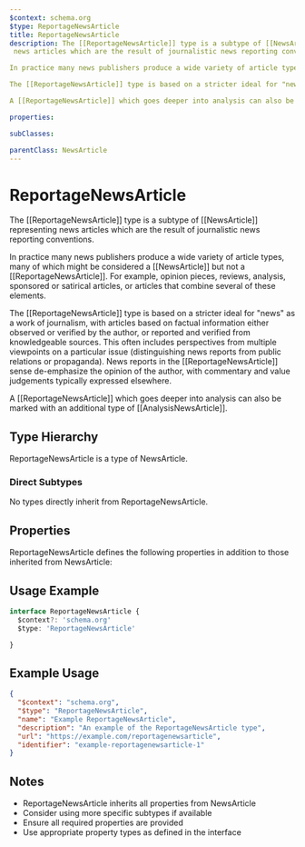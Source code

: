 ```yaml
---
$context: schema.org
$type: ReportageNewsArticle
title: ReportageNewsArticle
description: The [[ReportageNewsArticle]] type is a subtype of [[NewsArticle]] representing
 news articles which are the result of journalistic news reporting conventions.

In practice many news publishers produce a wide variety of article types, many of which might be considered a [[NewsArticle]] but not a [[ReportageNewsArticle]]. For example, opinion pieces, reviews, analysis, sponsored or satirical articles, or articles that combine several of these elements.

The [[ReportageNewsArticle]] type is based on a stricter ideal for "news" as a work of journalism, with articles based on factual information either observed or verified by the author, or reported and verified from knowledgeable sources.  This often includes perspectives from multiple viewpoints on a particular issue (distinguishing news reports from public relations or propaganda).  News reports in the [[ReportageNewsArticle]] sense de-emphasize the opinion of the author, with commentary and value judgements typically expressed elsewhere.

A [[ReportageNewsArticle]] which goes deeper into analysis can also be marked with an additional type of [[AnalysisNewsArticle]].

properties:

subClasses:

parentClass: NewsArticle
---
```


# ReportageNewsArticle

The [[ReportageNewsArticle]] type is a subtype of [[NewsArticle]] representing
 news articles which are the result of journalistic news reporting conventions.

In practice many news publishers produce a wide variety of article types, many of which might be considered a [[NewsArticle]] but not a [[ReportageNewsArticle]]. For example, opinion pieces, reviews, analysis, sponsored or satirical articles, or articles that combine several of these elements.

The [[ReportageNewsArticle]] type is based on a stricter ideal for "news" as a work of journalism, with articles based on factual information either observed or verified by the author, or reported and verified from knowledgeable sources.  This often includes perspectives from multiple viewpoints on a particular issue (distinguishing news reports from public relations or propaganda).  News reports in the [[ReportageNewsArticle]] sense de-emphasize the opinion of the author, with commentary and value judgements typically expressed elsewhere.

A [[ReportageNewsArticle]] which goes deeper into analysis can also be marked with an additional type of [[AnalysisNewsArticle]].


## Type Hierarchy

ReportageNewsArticle is a type of NewsArticle.

### Direct Subtypes

No types directly inherit from ReportageNewsArticle.

## Properties

ReportageNewsArticle defines the following properties in addition to those inherited from NewsArticle:



## Usage Example

```typescript
interface ReportageNewsArticle {
  $context?: 'schema.org'
  $type: 'ReportageNewsArticle'

}
```

## Example Usage

```json
{
  "$context": "schema.org",
  "$type": "ReportageNewsArticle",
  "name": "Example ReportageNewsArticle",
  "description": "An example of the ReportageNewsArticle type",
  "url": "https://example.com/reportagenewsarticle",
  "identifier": "example-reportagenewsarticle-1"
}
```

## Notes

- ReportageNewsArticle inherits all properties from NewsArticle
- Consider using more specific subtypes if available
- Ensure all required properties are provided
- Use appropriate property types as defined in the interface
